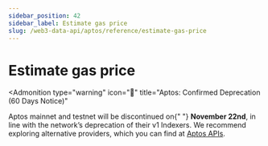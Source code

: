 ```yaml
---
sidebar_position: 42
sidebar_label: Estimate gas price
slug: /web3-data-api/aptos/reference/estimate-gas-price
---
```



# Estimate gas price


<Admonition
  type="warning"
  icon="🚨"
  title="Aptos: Confirmed Deprecation (60 Days Notice)"
>
  <p>
    Aptos mainnet and testnet will be discontinued on{" "}
    <strong>November 22nd</strong>, in line with the network’s deprecation of
    their v1 Indexers. We recommend exploring alternative providers, which you
    can find at <a href="https://aptos.dev/en/build/apis">Aptos APIs</a>.
  </p>
</Admonition>
<ApiReference {...config["aptos-web3"].estimateGasPrice} />

